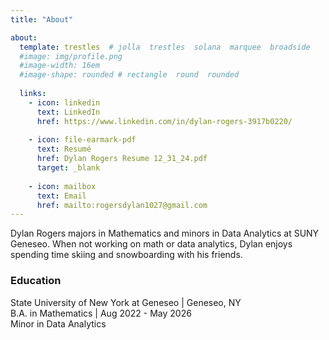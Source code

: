 ```yaml
---
title: "About"

about: 
  template: trestles  # jolla  trestles  solana  marquee  broadside
  #image: img/profile.png
  #image-width: 16em
  #image-shape: rounded # rectangle  round  rounded
    
  links:
    - icon: linkedin
      text: LinkedIn
      href: https://www.linkedin.com/in/dylan-rogers-3917b0220/
      
    - icon: file-earmark-pdf
      text: Resumé
      href: Dylan Rogers Resume 12_31_24.pdf
      target: _blank
      
    - icon: mailbox
      text: Email
      href: mailto:rogersdylan1027@gmail.com
---
```


Dylan Rogers majors in Mathematics and minors in Data Analytics at SUNY Geneseo. When not working on math or data analytics, Dylan enjoys spending time skiing and snowboarding with his friends.

### Education
State University of New York at Geneseo | Geneseo, NY <br>
B.A. in Mathematics | Aug 2022 - May 2026 <br>
Minor in Data Analytics